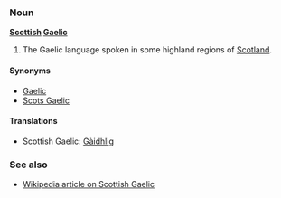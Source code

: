 ===Noun===
'''[[Scottish]] [[Gaelic]]'''

# The Gaelic language spoken in some highland regions of [[Scotland]].

====Synonyms====
*[[Gaelic]]
*[[Scots Gaelic]]

====Translations====
*Scottish Gaelic: [[Gàidhlig]]

===See also===
*[[w:Scottish Gaelic language|Wikipedia article on Scottish Gaelic]]